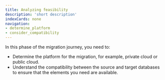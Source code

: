 ```yaml
---
title: Analyzing feasibility
description: 'short description'
indexCards: none
navigation:
- determine_platform
- consider_compatibility
---
```



In this phase of the migration journey, you need to:

-  Determine the platform for the migration, for example, private cloud or public cloud.
-  Understand the compatibility between the source and target databases to ensure that the elements you need are available.
